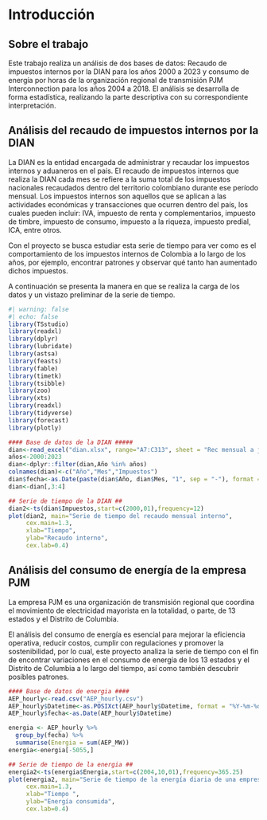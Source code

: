 # Introducción {.unnumbered}

## Sobre el trabajo

Este trabajo realiza un análisis de dos bases de datos: Recaudo de impuestos internos por la DIAN para los años 2000 a 2023 y consumo de energía por horas de la organización regional de transmisión PJM Interconnection para los años 2004 a 2018. El análisis se desarrolla de forma estadística, realizando la parte descriptiva con su correspondiente interpretación.

## Análisis del recaudo de impuestos internos por la DIAN

La DIAN es la entidad encargada de administrar y recaudar los impuestos internos y aduaneros en el país. El recaudo de impuestos internos que realiza la DIAN cada mes se refiere a la suma total de los impuestos nacionales recaudados dentro del territorio colombiano durante ese período mensual. Los impuestos internos son aquellos que se aplican a las actividades económicas y transacciones que ocurren dentro del país, los cuales pueden incluir: IVA, impuesto de renta y complementarios, impuesto de timbre, impuesto de consumo, impuesto a la riqueza, impuesto predial, ICA, entre otros.

Con el proyecto se busca estudiar esta serie de tiempo para ver como es el comportamiento de los impuestos internos de Colombia a lo largo de los años, por ejemplo, encontrar patrones y observar qué tanto han aumentado dichos impuestos.

A continuación se presenta la manera en que se realiza la carga de los datos y un vistazo preliminar de la serie de tiempo.

```r
#| warning: false
#| echo: false
library(TSstudio)
library(readxl)
library(dplyr)
library(lubridate)
library(astsa)
library(feasts)
library(fable)
library(timetk)
library(tsibble)
library(zoo)
library(xts)
library(readxl)
library(tidyverse)
library(forecast)
library(plotly)
```

```r
#### Base de datos de la DIAN #####
dian<-read_excel("dian.xlsx", range="A7:C313", sheet = "Rec mensual a junio 2023" )
años<-2000:2023
dian<-dplyr::filter(dian,Año %in% años)
colnames(dian)<-c("Año","Mes","Impuestos")
dian$fecha<-as.Date(paste(dian$Año, dian$Mes, "1", sep = "-"), format = "%Y-%B-%d")
dian<-dian[,3:4]

## Serie de tiempo de la DIAN ##
dian2<-ts(dian$Impuestos,start=c(2000,01),frequency=12)
plot(dian2, main="Serie de tiempo del recaudo mensual interno",
     cex.main=1.3,
     xlab="Tiempo",
     ylab="Recaudo interno",
     cex.lab=0.4)
```

## Análisis del consumo de energía de la empresa PJM

La empresa PJM es una organización de transmisión regional que coordina el movimiento de electricidad mayorista en la totalidad, o parte, de 13 estados y el Distrito de Columbia.

El análisis del consumo de energía es esencial para mejorar la eficiencia operativa, reducir costos, cumplir con regulaciones y promover la sostenibilidad, por lo cual, este proyecto analiza la serie de tiempo con el fin de encontrar variaciones en el consumo de energía de los 13 estados y el Distrito de Columbia a lo largo del tiempo, así como también descubrir posibles patrones.

```r
#### Base de datos de energia ####
AEP_hourly<-read.csv("AEP_hourly.csv")
AEP_hourly$Datetime<-as.POSIXct(AEP_hourly$Datetime, format = "%Y-%m-%d %H:%M:%S")
AEP_hourly$fecha<-as.Date(AEP_hourly$Datetime)

energia <- AEP_hourly %>%
  group_by(fecha) %>%
  summarise(Energia = sum(AEP_MW))
energia<-energia[-5055,]

## Serie de tiempo de la energia ##
energia2<-ts(energia$Energia,start=c(2004,10,01),frequency=365.25)
plot(energia2, main="Serie de tiempo de la energía diaria de una empresa estadounidense",
     cex.main=1.3,
     xlab="Tiempo ",
     ylab="Energía consumida",
     cex.lab=0.4)

```
